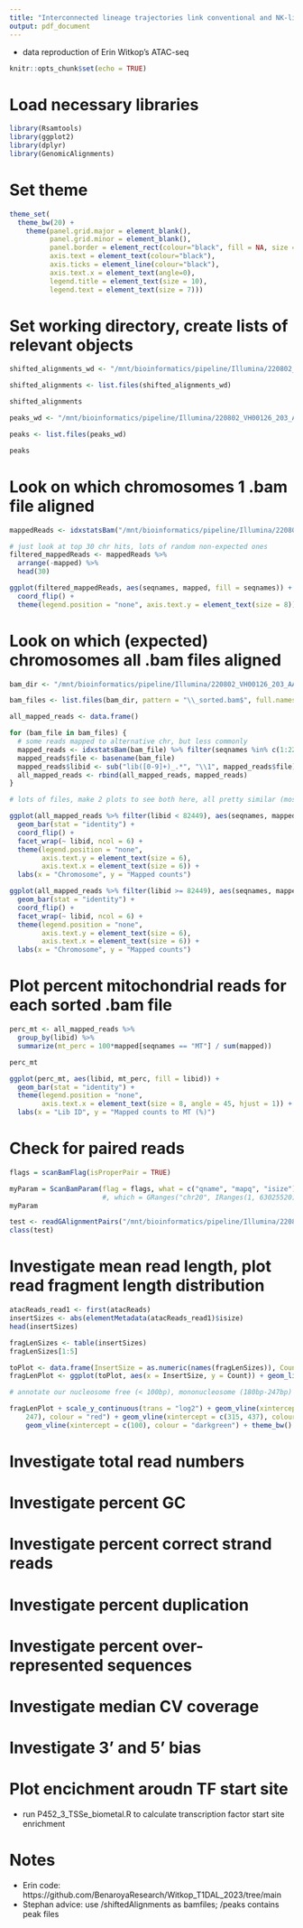 ```yaml
---
title: "Interconnected lineage trajectories link conventional and NK-like exhausted CD8+ T cells beneficial in T1D"
output: pdf_document
---
```


 - data reproduction of Erin Witkop's ATAC-seq
 
```r
knitr::opts_chunk$set(echo = TRUE)
```

# Load necessary libraries

```r

library(Rsamtools)
library(ggplot2)
library(dplyr)
library(GenomicAlignments)

```

# Set theme

```r

theme_set(
  theme_bw(20) +
    theme(panel.grid.major = element_blank(),
          panel.grid.minor = element_blank(),
          panel.border = element_rect(colour="black", fill = NA, size = 1),
          axis.text = element_text(colour="black"),
          axis.ticks = element_line(colour="black"),
          axis.text.x = element_text(angle=0),
          legend.title = element_text(size = 10),
          legend.text = element_text(size = 7)))

```

# Set working directory, create lists of relevant objects

```r

shifted_alignments_wd <- "/mnt/bioinformatics/pipeline/Illumina/220802_VH00126_203_AAAMVKNHV/Project_P452-3Processed_globus_220807/shiftedAlignments"

shifted_alignments <- list.files(shifted_alignments_wd)

shifted_alignments

peaks_wd <- "/mnt/bioinformatics/pipeline/Illumina/220802_VH00126_203_AAAMVKNHV/Project_P452-3Processed_globus_220807/peaks"

peaks <- list.files(peaks_wd)

peaks

```

# Look on which chromosomes 1 .bam file aligned

```r

mappedReads <- idxstatsBam("/mnt/bioinformatics/pipeline/Illumina/220802_VH00126_203_AAAMVKNHV/Project_P452-3Processed_globus_220807/shiftedAlignments/lib82437_AAAMVKNHV_star_alignments_shifted_sorted.bam")

# just look at top 30 chr hits, lots of random non-expected ones
filtered_mappedReads <- mappedReads %>%
  arrange(-mapped) %>%
  head(30)

ggplot(filtered_mappedReads, aes(seqnames, mapped, fill = seqnames)) + geom_bar(stat = "identity") +
  coord_flip() +
  theme(legend.position = "none", axis.text.y = element_text(size = 8))

```

# Look on which (expected) chromosomes all .bam files aligned

```r

bam_dir <- "/mnt/bioinformatics/pipeline/Illumina/220802_VH00126_203_AAAMVKNHV/Project_P452-3Processed_globus_220807/shiftedAlignments/"

bam_files <- list.files(bam_dir, pattern = "\\_sorted.bam$", full.names = TRUE)

all_mapped_reads <- data.frame()

for (bam_file in bam_files) {
  # some reads mapped to alternative chr, but less commonly
  mapped_reads <- idxstatsBam(bam_file) %>% filter(seqnames %in% c(1:22, "X", "Y", "MT"))
  mapped_reads$file <- basename(bam_file)
  mapped_reads$libid <- sub("lib([0-9]+)_.*", "\\1", mapped_reads$file)
  all_mapped_reads <- rbind(all_mapped_reads, mapped_reads)
}

# lots of files, make 2 plots to see both here, all pretty similar (most reads map to mitochondrial genome)

ggplot(all_mapped_reads %>% filter(libid < 82449), aes(seqnames, mapped, fill = seqnames)) +
  geom_bar(stat = "identity") +
  coord_flip() +
  facet_wrap(~ libid, ncol = 6) +
  theme(legend.position = "none",
        axis.text.y = element_text(size = 6),
        axis.text.x = element_text(size = 6)) +
  labs(x = "Chromosome", y = "Mapped counts")

ggplot(all_mapped_reads %>% filter(libid >= 82449), aes(seqnames, mapped, fill = seqnames)) +
  geom_bar(stat = "identity") +
  coord_flip() +
  facet_wrap(~ libid, ncol = 6) +
  theme(legend.position = "none",
        axis.text.y = element_text(size = 6),
        axis.text.x = element_text(size = 6)) +
  labs(x = "Chromosome", y = "Mapped counts")

```
# Plot percent mitochondrial reads for each sorted .bam file

```r

perc_mt <- all_mapped_reads %>%
  group_by(libid) %>%
  summarize(mt_perc = 100*mapped[seqnames == "MT"] / sum(mapped))

perc_mt

ggplot(perc_mt, aes(libid, mt_perc, fill = libid)) +
  geom_bar(stat = "identity") +
  theme(legend.position = "none",
        axis.text.x = element_text(size = 8, angle = 45, hjust = 1)) +
  labs(x = "Lib ID", y = "Mapped counts to MT (%)")

```

# Check for paired reads

```r

flags = scanBamFlag(isProperPair = TRUE)

myParam = ScanBamParam(flag = flags, what = c("qname", "mapq", "isize"))
                       #, which = GRanges("chr20", IRanges(1, 63025520)))
myParam

test <- readGAlignmentPairs("/mnt/bioinformatics/pipeline/Illumina/220802_VH00126_203_AAAMVKNHV/Project_P452-3Processed_globus_220807/shiftedAlignments/lib82437_AAAMVKNHV_star_alignments_shifted_sorted.bam", param = myParam)
class(test)

```

# Investigate mean read length, plot read fragment length distribution

```r

atacReads_read1 <- first(atacReads)
insertSizes <- abs(elementMetadata(atacReads_read1)$isize)
head(insertSizes)

fragLenSizes <- table(insertSizes)
fragLenSizes[1:5]

toPlot <- data.frame(InsertSize = as.numeric(names(fragLenSizes)), Count = as.numeric(fragLenSizes))
fragLenPlot <- ggplot(toPlot, aes(x = InsertSize, y = Count)) + geom_line()

# annotate our nucleosome free (< 100bp), mononucleosome (180bp-247bp) and dinucleosome (315-437) lengths

fragLenPlot + scale_y_continuous(trans = "log2") + geom_vline(xintercept = c(180,
    247), colour = "red") + geom_vline(xintercept = c(315, 437), colour = "darkblue") +
    geom_vline(xintercept = c(100), colour = "darkgreen") + theme_bw()

```

# Investigate total read numbers

# Investigate percent GC

# Investigate percent correct strand reads

# Investigate percent duplication

# Investigate percent over-represented sequences

# Investigate median CV coverage

# Investigate 3' and 5' bias

# Plot encichment aroudn TF start site
 - run P452_3_TSSe_biometal.R to calculate transcription factor start site enrichment

# Notes
 - Erin code: https://github.com/BenaroyaResearch/Witkop_T1DAL_2023/tree/main
 - Stephan advice: use /shiftedAlignments as bamfiles; /peaks contains peak files